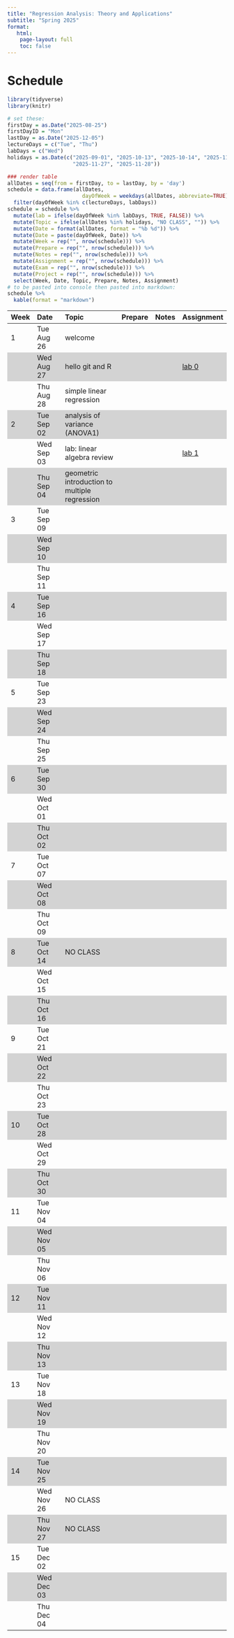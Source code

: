 ```yaml
---
title: "Regression Analysis: Theory and Applications"
subtitle: "Spring 2025"
format:
   html: 
    page-layout: full
    toc: false
---
```


<!-- Course description  -->

<!-- In depth study of regression modeling with emphasis on applications and theoretical underpinnings. Linear and logistic regression, analysis of variance, model diagnostics, and selection. Maximum likelihood and least squares estimation of regression parameters. Examples from a variety of fields. Prerequisite: Either any STA 100-level course or STA 230, 231, or 240L and MATH 216, 218, or 221. Recommended co-requisite: STA 230, 231, or 240L. Interested students with different backgrounds should seek instructor consent. This course is required for Statistical Science majors and students interested in taking STA 360. Students interested in an applied-only regression course should take STA 210. -->

<!-- # Tentative outline -->

<!-- Week 1: Simple linear regression and mathematical notation -->
<!-- Week 2: Multiple linear regression  -->
<!-- Week 3: Types of predictors + Model comparison -->
<!-- Week 4: Inference -->
<!-- Week 5: Model conditions and diagnostics -->
<!-- Week 6: Diagnostics and transformations -->
<!-- Week 7: MLE  -->
<!-- Week 8: Logistic regression -->
<!-- Week 9: Logistic regression continued -->
<!-- Week 10: Weighted least squares -->
<!-- Week 11: Variable selection -->
<!-- Week 12: Model selection -->
<!-- Week 13: special topic / account for exam and review days -->
<!-- Week 14: no class -->
<!-- Week 15: special topic / account for exam and review days -->

# Schedule

```r
library(tidyverse)
library(knitr)
```

```r
# set these:
firstDay = as.Date("2025-08-25")
firstDayID = "Mon"
lastDay = as.Date("2025-12-05")
lectureDays = c("Tue", "Thu")
labDays = c("Wed")
holidays = as.Date(c("2025-09-01", "2025-10-13", "2025-10-14", "2025-11-26",
                     "2025-11-27", "2025-11-28"))

### render table
allDates = seq(from = firstDay, to = lastDay, by = 'day')
schedule = data.frame(allDates,
                        dayOfWeek = weekdays(allDates, abbreviate=TRUE)) %>%
  filter(dayOfWeek %in% c(lectureDays, labDays))
schedule = schedule %>%
  mutate(lab = ifelse(dayOfWeek %in% labDays, TRUE, FALSE)) %>%
  mutate(Topic = ifelse(allDates %in% holidays, "NO CLASS", "")) %>%
  mutate(Date = format(allDates, format = "%b %d")) %>%
  mutate(Date = paste(dayOfWeek, Date)) %>%
  mutate(Week = rep("", nrow(schedule))) %>%
  mutate(Prepare = rep("", nrow(schedule))) %>%
  mutate(Notes = rep("", nrow(schedule))) %>%
  mutate(Assignment = rep("", nrow(schedule))) %>%
  mutate(Exam = rep("", nrow(schedule))) %>%
  mutate(Project = rep("", nrow(schedule))) %>%
  select(Week, Date, Topic, Prepare, Notes, Assignment)
# to be pasted into console then pasted into markdown:
schedule %>%
  kable(format = "markdown")
```

```{=html}
<style>
    .heatMap {
        width: 100%;
        text-align: center;
    }
    .heatMap th {
        word-wrap: break-word;
        text-align: center;
    }
<!--     .heatMap tr:nth-of-type(2n+1) { -->
<!--   background: #FFF; -->
<!-- } -->
    .heatMap tr:nth-of-type(2n) { background: #D3D3D3; }
</style>
```

<!-- useful icons 💻🗒📝 -->

::: heatMap
| Week | Date       | Topic                  | Prepare | Notes | Assignment |
|:-----|:-----------|:-----------------------|:--------|:------|:-----------|
| 1    | Tue Aug 26 | welcome                |         |       |            |
|      | Wed Aug 27 | hello git and R                  |         |       |   [lab 0]()     |
|      | Thu Aug 28 | simple linear regression                       |         |       |            |
| 2    | Tue Sep 02 | analysis of variance (ANOVA1)                       |         |       |            |
|      | Wed Sep 03 | lab: linear algebra review                       |         |       |  [lab 1]()          |
|      | Thu Sep 04 | geometric introduction to multiple regression                       |         |       |            |
| 3    | Tue Sep 09 |                        |         |       |            |
|      | Wed Sep 10 |                        |         |       |            |
|      | Thu Sep 11 |                        |         |       |            |
| 4    | Tue Sep 16 |                        |         |       |            |
|      | Wed Sep 17 |                        |         |       |            |
|      | Thu Sep 18 |                        |         |       |            |
| 5    | Tue Sep 23 |                        |         |       |            |
|      | Wed Sep 24 |                        |         |       |            |
|      | Thu Sep 25 |                        |         |       |            |
| 6    | Tue Sep 30 |                        |         |       |            |
|      | Wed Oct 01 |                        |         |       |            |
|      | Thu Oct 02 |                        |         |       |            |
| 7    | Tue Oct 07 |                        |         |       |            |
|      | Wed Oct 08 |                        |         |       |            |
|      | Thu Oct 09 |                        |         |       |            |
| 8    | Tue Oct 14 | NO CLASS               |         |       |            |
|      | Wed Oct 15 |                        |         |       |            |
|      | Thu Oct 16 |                        |         |       |            |
| 9    | Tue Oct 21 |                        |         |       |            |
|      | Wed Oct 22 |                        |         |       |            |
|      | Thu Oct 23 |                        |         |       |            |
| 10   | Tue Oct 28 |                        |         |       |            |
|      | Wed Oct 29 |                        |         |       |            |
|      | Thu Oct 30 |                        |         |       |            |
| 11   | Tue Nov 04 |                        |         |       |            |
|      | Wed Nov 05 |                        |         |       |            |
|      | Thu Nov 06 |                        |         |       |            |
| 12   | Tue Nov 11 |                        |         |       |            |
|      | Wed Nov 12 |                        |         |       |            |
|      | Thu Nov 13 |                        |         |       |            |
| 13   | Tue Nov 18 |                        |         |       |            |
|      | Wed Nov 19 |                        |         |       |            |
|      | Thu Nov 20 |                        |         |       |            |
| 14   | Tue Nov 25 |                        |         |       |            |
|      | Wed Nov 26 | NO CLASS               |         |       |            |
|      | Thu Nov 27 | NO CLASS               |         |       |            |
| 15   | Tue Dec 02 |                        |         |       |            |
|      | Wed Dec 03 |                        |         |       |            |
|      | Thu Dec 04 |                        |         |       |            |
:::
